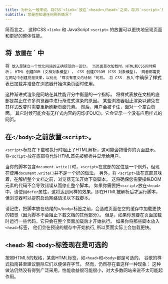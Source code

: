 ```yaml
---
title: 为什么一般来说，将CSS`<link>`放在`<head></head>`之间，将JS`<script>`放在`<3>`之前是个好主意？
subtitle: 您是否知道任何例外情况？
---
```


简而言之， 这种CSS `<link>` 和 JavaScript `<script>` 的放置可以更快地呈现页面和更好的整体性能。

## 将<link>` 放置在`<head> \` 中

将<link>` 放入`<head>`是建立一个优化网站的正确规范的一部分。 当页面首次加载时，HTML和CSS同时解析； HTML 创建DOM (文档对象模型) ， CSS 创建CSSOM (CSS 对象模型)。 两者都需要在网站中创建视觉效果，以优化 "首次有意义的绘制 "时机。 将 CSS `<link>` 放入`<head>\`中确保了样式表已加载并准备在浏览器开始渲染页面时使用。

这种渐进式渲染是网站在其性能评分中衡量的一个指标。 将样式表放在文档的底部是禁止在许多浏览器中进行渐进式渲染的原因。 某些浏览器阻止渲染以避免在其样式改变时需要重新刷新页面元素。 然后，用户会被卡住，面对一个空白页面。 其它时候可能会有无样式内容的闪烁(FOUC)，它会显示一个没有应用样式的网页。

## 在`</body>`之前放置`<script>`。

`<script>`标签在下载和执行时阻止了HTML解析，这可能会拖慢你的页面显示。 将`<script>`放在底部将允许HTML首先被解析并显示给用户。

当你的脚本包含`document.write()`时，`<script>`在底部的定位是一个例外，但现在使用`document.write()`并不是一个好的做法。 另外，将 `<script>`放在底部意味着，在解析整个文档之前，浏览器无法开始下载脚本。 这将确保您需要操纵DOM元素的代码不会导致错误从而停止整个脚本。 如果你需要把`<script>`放在`<head>`中，请使用`defer`属性，这将达到同样的效果，即在HTML被解析后才运行脚本，但浏览器可以提前启动网络请求以下载脚本。

请记住，把脚本放在结尾的`</body>`标签之前，会造成页面在空的缓存中加载更快的错觉（因为脚本不会阻止下载文档的其他部分）。 但是，如果你想要在页面加载时运行一些代码，它只会在整个页面加载后才开始执行。 如果你将那些脚本放入`<head>`标签， 他们会在预设的缓存中开始执行, 所以页面实际上会加载更快。

## `<head>` 和 `<body>`标签现在是可选的

按照HTML5的规格，某些HTML标签，如`<head>`和`<body>`都是可选的。 谷歌的样式指南甚至建议删除它们以便保存字节。 然而，仍然存在着这样一种现象： 这种做法仍然没有得到广泛采用，性能收益很可能很小，对大多数网站来说不太可能起作用。
